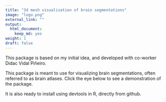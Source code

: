 ```yaml
---
title: "3d mesh visualisation of brain segmentations"
image: "logo.png"
external_link: ""
output:
  html_document:
    keep_md: yes
weight: 1
draft: false
---
```


This package is based on my initial idea, and developed with co-worker Didac Vidal Piñeiro.

This package is meant to use for visualizing brain segmentations, often referred to as brain atlases.
Click the eye below to see a demonstration of the package.

It is also ready to install using devtools in R, directly from github.
 
<a href="https://github.com/LCBC-UiO/ggseg3d/" title="GitHub repo"><i class="fab fa-github"></i></a>
<a href="https://athanasiamo.shinyapps.io/ggsegDemo/" title="View demonstration"><i class="fa fa-eye" aria-hidden="true"></i></a>
